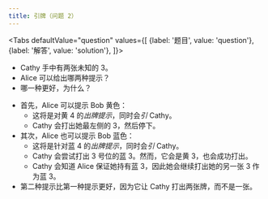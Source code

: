 ```yaml
---
title: 引牌（问题 2）
---
```



<BeginnersGuideProgress id="prompt-question-2" />

<Tabs
  defaultValue="question"
  values={[
    {label: '题目', value: 'question'},
    {label: '解答', value: 'solution'},
  ]}>
<TabItem value="question">

- Cathy 手中有两张未知的 3。
- Alice 可以给出哪两种提示？
- 哪一种更好，为什么？

</TabItem>
<TabItem value="solution">

- 首先，Alice 可以提示 Bob 黄色：
  - 这将是对黄 4 的*出牌提示*，同时会*引* Cathy。
  - Cathy 会打出她最左侧的 3，然后停下。
- 其次，Alice 也可以提示 Bob 蓝色：
  - 这将是针对蓝 4 的*出牌提示*，同时会*引* Cathy。
  - Cathy 会尝试打出 3 号位的蓝 3。然而，它会是黄 3，也会成功打出。
  - Cathy 会知道 Alice 保证她持有蓝 3，因此她会继续打出她的另一张 3 作为蓝 3。
- 第二种提示比第一种提示更好，因为它让 Cathy 打出两张牌，而不是一张。

</TabItem>
</Tabs>

<PromptQuestion2 />
